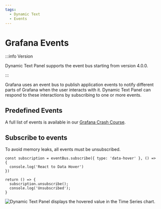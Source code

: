 ```yaml
---
tags:
  - Dynamic Text
  - Events
---
```



# Grafana Events

:::info Version

Dynamic Text Panel supports the event bus starting from version 4.0.0.

:::

Grafana uses an event bus to publish application events to notify different parts of Grafana when the user interacts with it. Dynamic Text Panel can respond to these interactions by subscribing to one or more events.

## Predefined Events

A full list of events is available in our [Grafana Crash Course](/grafana/developer/eventbus).

## Subscribe to events

To avoid memory leaks, all events must be unsubscribed.

```
const subscription = eventBus.subscribe({ type: 'data-hover' }, () => {
  console.log('React to Data Hover')
})

return () => {
  subscription.unsubscribe();
  console.log('Unsubscribed');
}
```

<Image
  title="Dynamic Text Panel displays the hovered value in the Time Series chart."
  src="/img/plugins/volkovlabs-dynamictext-panel/eventbus.png"
/>
